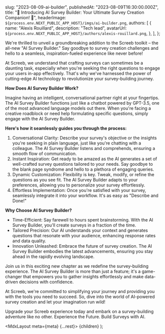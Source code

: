 
  slug: "2023-08-09-ai-builder",
  publishedAt: "2023-08-09T16:30:00.000Z",
  title: "🚀 Introducing AI Survey Builder: Your Ultimate Survey Creation Companion! 🚀",
  headerImage: `${process.env.NEXT_PUBLIC_APP_HOST}/imgs/ai-builder.png`,
  authors: [
    {
      name: "Alexis Rouillard",
      description: "Tech lead",
      avatarUrl: `${process.env.NEXT_PUBLIC_APP_HOST}/authors/alexis-rouillard.png`,
    },
  ],
};

We're thrilled to unveil a groundbreaking addition to the Screeb toolkit – the all-new "AI Survey Builder." Say goodbye to survey creation challenges and hello to a seamless, inspiration-fueled experience like never before!

At Screeb, we understand that crafting surveys can sometimes be a daunting task, especially when you're seeking the right questions to engage your users in-app effectively. That's why we've harnessed the power of cutting-edge AI technology to revolutionize your survey-building journey.

**How Does AI Survey Builder Work?**

Imagine having an intelligent, conversational partner right at your fingertips. The AI Survey Builder functions just like a chatbot powered by GPT-3.5, one of the most advanced language models out there. When you're facing a creative roadblock or need help formulating specific questions, simply engage with the AI Survey Builder.

**Here's how it seamlessly guides you through the process:**

1. Conversational Clarity: Describe your survey's objective or the insights you're seeking in plain language, just like you're chatting with a colleague. The AI Survey Builder listens and comprehends, ensuring a smooth flow of communication.
2. Instant Inspiration: Get ready to be amazed as the AI generates a set of well-crafted survey questions tailored to your needs. Say goodbye to the blank page syndrome and hello to a plethora of engaging queries.
3. Dynamic Customization: Flexibility is key. Tweak, modify, or refine the questions as you see fit. The AI Survey Builder adapts to your preferences, allowing you to personalize your survey effortlessly.
4. Effortless Implementation: Once you're satisfied with your survey, seamlessly integrate it into your workflow. It's as easy as "Describe and Done!"

**Why Choose AI Survey Builder?**

- Time-Efficient: Say farewell to hours spent brainstorming. With the AI Survey Builder, you'll create surveys in a fraction of the time.
- Tailored Precision: Our AI understands your context and generates questions that resonate with your audience, enhancing response rates and data quality.
- Innovation Unleashed: Embrace the future of survey creation. The AI Survey Builder embodies the latest advancements, ensuring you stay ahead in the rapidly evolving landscape.

Join us in this exciting new chapter as we redefine the survey-building experience. The AI Survey Builder is more than just a feature; it's a game-changer that empowers you to gather insights effortlessly and make data-driven decisions with confidence.

At Screeb, we're committed to simplifying your journey and providing you with the tools you need to succeed. So, dive into the world of AI-powered survey creation and let your imagination run wild!

Upgrade your Screeb experience today and embark on a survey-building adventure like no other.
Experience the Future. Build Surveys with AI.

  <MdxLayout meta={meta} {...rest}>
    {children}
  </MdxLayout>
);
